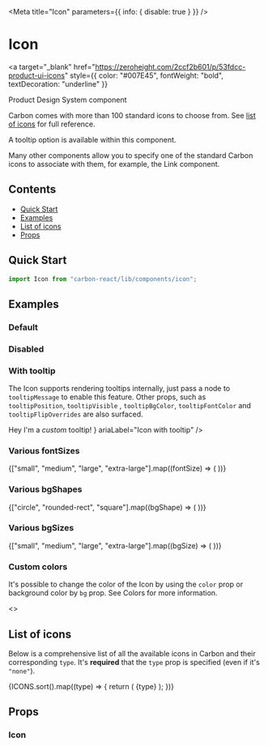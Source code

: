 

<Meta title="Icon" parameters={{ info: { disable: true } }} />

# Icon

<a
  target="_blank"
  href="https://zeroheight.com/2ccf2b601/p/53fdcc-product-ui-icons"
  style={{ color: "#007E45", fontWeight: "bold", textDecoration: "underline" }}
>
  Product Design System component
</a>

Carbon comes with more than 100 standard icons to choose from. See [list of icons](#list-of-icons) for full reference.

A tooltip option is available within this component.

Many other components allow you to specify one of the standard Carbon icons to associate with them, for example, the Link component.

## Contents

- [Quick Start](#quick-start)
- [Examples](#examples)
- [List of icons](#list-of-icons)
- [Props](#props)

## Quick Start

```javascript
import Icon from "carbon-react/lib/components/icon";
```

## Examples

### Default

<Canvas>
  <Story name="default">
    <Icon type="add" />
  </Story>
</Canvas>

### Disabled

<Canvas>
  <Story name="disabled">
    <Icon type="add" disabled />
  </Story>
</Canvas>

### With tooltip

The Icon supports rendering tooltips internally, just pass a node to `tooltipMessage` to enable this feature. Other props,
such as `tooltipPosition`, `tooltipVisible` , `tooltipBgColor`, `tooltipFontColor` and `tooltipFlipOverrides` are also surfaced.

<Canvas>
  <Story name="with tooltip" parameters={{ chromatic: { disable: true } }}>
    <Box m="60px" display="inline">
      <Icon
        mr={8}
        type="add"
        tooltipMessage="Hey I'm a default tooltip!"
        ariaLabel="Icon with tooltip"
      />
      <Icon
        mr={8}
        type="add"
        tooltipMessage={
          <>
            Hey I'm a <em>custom</em> tooltip!
          </>
        }
        ariaLabel="Icon with tooltip"
      />
      <Icon
        mr={8}
        type="add"
        tooltipMessage="Hey I'm a tooltip with a different position!"
        tooltipPosition="bottom"
        ariaLabel="Icon with tooltip"
      />
      <Icon
        mr={8}
        type="add"
        tooltipMessage="Hey I'm a tooltip with a different color!"
        tooltipBgColor="lightblue"
        tooltipFontColor="black"
        ariaLabel="Icon with tooltip"
      />
      <Icon
        type="add"
        tooltipMessage="Hey I'm a tooltip with flip behaviour overrides!"
        tooltipFlipOverrides={["right", "left"]}
        ariaLabel="Icon with tooltip"
      />
    </Box>
  </Story>
</Canvas>

### Various fontSizes

<Canvas>
  <Story name="various fontSizes">
    {["small", "medium", "large", "extra-large"].map((fontSize) => (
      <Icon type="add" fontSize={fontSize} key={fontSize} />
    ))}
  </Story>
</Canvas>

### Various bgShapes

<Canvas>
  <Story name="various bgShapes">
    {["circle", "rounded-rect", "square"].map((bgShape) => (
      <Icon type="add" bgShape={bgShape} bg="#00b000" mr={1} key={bgShape} />
    ))}
  </Story>
</Canvas>

### Various bgSizes

<Canvas>
  <Story name="various bgSizes">
    {["small", "medium", "large", "extra-large"].map((bgSize) => (
      <Icon type="add" bg="#00b000" bgSize={bgSize} mr={1} key={bgSize} />
    ))}
  </Story>
</Canvas>

### Custom colors

It's possible to change the color of the Icon by using the `color` prop or background color by `bg` prop.
See <LinkTo kind="Documentation/Colors" name="page" story="page">Colors</LinkTo> for more information.

<Canvas>
  <Story
    name="custom colors"
    parameters={{ info: { disable: true }, chromatic: { disable: true } }}
  >
    <>
      <Box mb={1}>
        <Icon type="add" color="--colorsUtilityYin090" />
        <Icon type="add" color="primary" />
        <Icon type="add" color="blackOpacity65" />
        <Icon type="add" color="brilliantGreenShade20" />
        <Icon type="add" color="red" />
        <Icon type="add" color="#123456" />
        <Icon type="add" color="rgb(0, 123, 10)" />
      </Box>
      <Box mb={1}>
        <Icon
          type="add"
          color="--colorsUtilityYin090"
          bg="--colorsSemanticCaution500"
        />
        <Icon type="add" color="red" bg="primary" />
        <Icon type="add" color="white" bg="blackOpacity65" />
        <Icon type="add" bg="brilliantGreenShade20" />
        <Icon type="add" bg="red" />
        <Icon type="add" color="white" bg="#123456" />
        <Icon type="add" color="white" bg="rgb(0, 123, 10)" />
      </Box>
    </>
  </Story>
</Canvas>

## List of icons

Below is a comprehensive list of all the available icons in Carbon and their corresponding `type`.
It's **required** that the `type` prop is specified (even if it's `"none"`).

<Canvas>
  <Story
    name="list of icons"
    parameters={{ info: { disable: true }, chromatic: { disable: true } }}
  >
    <Box m={2}>
      {ICONS.sort().map((type) => {
        return (
          <Box m={2} key={`icon-${type}`}>
            <Icon m={2} type={type} fontSize="large" />
            {type}
          </Box>
        );
      })}
    </Box>
  </Story>
</Canvas>

## Props

### Icon

<StyledSystemProps of={Icon} noHeader margin />
